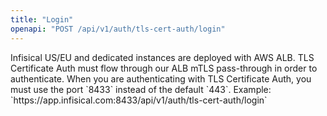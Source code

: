 ```yaml
---
title: "Login"
openapi: "POST /api/v1/auth/tls-cert-auth/login"
---
```


<Warning>
  Infisical US/EU and dedicated instances are deployed with AWS ALB. TLS Certificate Auth must flow through our ALB mTLS pass-through in order to authenticate.
  When you are authenticating with TLS Certificate Auth, you must use the port `8433` instead of the default `443`. Example: `https://app.infisical.com:8433/api/v1/auth/tls-cert-auth/login`
</Warning>